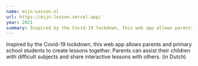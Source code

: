 ```yaml
---
name: mijn-Lessen.nl
url: https://mijn-lessen.vercel.app/
year: 2021
summary: Inspired by the Covid-19 lockdown, this web app allows parents and primary school students to create lessons together. Parents can assist their children with difficult subjects and share interactive lessons with others. (in Dutch)
---
```


Inspired by the Covid-19 lockdown, this web app allows parents and primary school students to create lessons together. Parents can assist their children with difficult subjects and share interactive lessons with others. (in Dutch)
